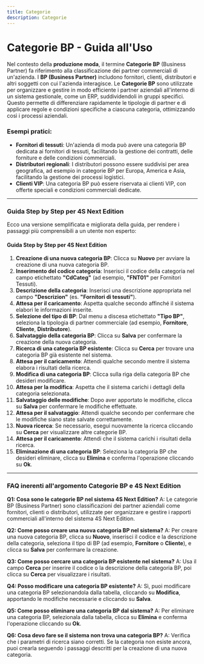 ```yaml
---
title: Categorie
description: Categorie
---
```


# Categorie BP - Guida all'Uso

Nel contesto della **produzione moda**, il termine **Categorie BP** (Business Partner) fa riferimento alla classificazione dei partner commerciali di un'azienda. I **BP (Business Partner)** includono fornitori, clienti, distributori e altri soggetti con cui l'azienda interagisce. Le **Categorie BP** sono utilizzate per organizzare e gestire in modo efficiente i partner aziendali all'interno di un sistema gestionale, come un ERP, suddividendoli in gruppi specifici. Questo permette di differenziare rapidamente le tipologie di partner e di applicare regole e condizioni specifiche a ciascuna categoria, ottimizzando così i processi aziendali.

### Esempi pratici:

* **Fornitori di tessuti**: Un'azienda di moda può avere una categoria BP dedicata ai fornitori di tessuti, facilitando la gestione dei contratti, delle forniture e delle condizioni commerciali.
* **Distributori regionali**: I distributori possono essere suddivisi per area geografica, ad esempio in categorie BP per Europa, America e Asia, facilitando la gestione dei processi logistici.
* **Clienti VIP**: Una categoria BP può essere riservata ai clienti VIP, con offerte speciali e condizioni commerciali dedicate.

***

### Guida Step by Step per **4S Next Edition**

Ecco una versione semplificata e migliorata della guida, per rendere i passaggi più comprensibili a un utente non esperto:

#### Guida Step by Step per 4S Next Edition

1. **Creazione di una nuova categoria BP**: Clicca su **Nuovo** per avviare la creazione di una nuova categoria BP.
2. **Inserimento del codice categoria**: Inserisci il codice della categoria nel campo etichettato **"CdCateg"** (ad esempio, **"FNT01"** per Fornitori Tessuti).
3. **Descrizione della categoria**: Inserisci una descrizione appropriata nel campo **"Descrizion"** (es. **"Fornitori di tessuti"**).
4. **Attesa per il caricamento**: Aspetta qualche secondo affinché il sistema elabori le informazioni inserite.
5. **Selezione del tipo di BP**: Dal menu a discesa etichettato **"Tipo BP"**, seleziona la tipologia di partner commerciale (ad esempio, **Fornitore**, **Cliente**, **Distributore**).
6. **Salvataggio della categoria BP**: Clicca su **Salva** per confermare la creazione della nuova categoria.
7. **Ricerca di una categoria BP esistente**: Clicca su **Cerca** per trovare una categoria BP già esistente nel sistema.
8. **Attesa per il caricamento**: Attendi qualche secondo mentre il sistema elabora i risultati della ricerca.
9. **Modifica di una categoria BP**: Clicca sulla riga della categoria BP che desideri modificare.
10. **Attesa per la modifica**: Aspetta che il sistema carichi i dettagli della categoria selezionata.
11. **Salvataggio delle modifiche**: Dopo aver apportato le modifiche, clicca su **Salva** per confermare le modifiche effettuate.
12. **Attesa per il salvataggio**: Attendi qualche secondo per confermare che le modifiche siano state salvate correttamente.
13. **Nuova ricerca**: Se necessario, esegui nuovamente la ricerca cliccando su **Cerca** per visualizzare altre categorie BP.
14. **Attesa per il caricamento**: Attendi che il sistema carichi i risultati della ricerca.
15. **Eliminazione di una categoria BP**: Seleziona la categoria BP che desideri eliminare, clicca su **Elimina** e conferma l'operazione cliccando su **Ok**.

***

### FAQ inerenti all'argomento **Categorie BP** e 4S Next Edition

**Q1: Cosa sono le categorie BP nel sistema 4S Next Edition?**
A: Le categorie BP (Business Partner) sono classificazioni dei partner aziendali come fornitori, clienti o distributori, utilizzate per organizzare e gestire i rapporti commerciali all'interno del sistema 4S Next Edition.

**Q2: Come posso creare una nuova categoria BP nel sistema?**
A: Per creare una nuova categoria BP, clicca su **Nuovo**, inserisci il codice e la descrizione della categoria, seleziona il tipo di BP (ad esempio, **Fornitore** o **Cliente**), e clicca su **Salva** per confermare la creazione.

**Q3: Come posso cercare una categoria BP esistente nel sistema?**
A: Usa il campo **Cerca** per inserire il codice o la descrizione della categoria BP, poi clicca su **Cerca** per visualizzare i risultati.

**Q4: Posso modificare una categoria BP esistente?**
A: Sì, puoi modificare una categoria BP selezionandola dalla tabella, cliccando su **Modifica**, apportando le modifiche necessarie e cliccando su **Salva**.

**Q5: Come posso eliminare una categoria BP dal sistema?**
A: Per eliminare una categoria BP, selezionala dalla tabella, clicca su **Elimina** e conferma l'operazione cliccando su **Ok**.

**Q6: Cosa devo fare se il sistema non trova una categoria BP?**
A: Verifica che i parametri di ricerca siano corretti. Se la categoria non esiste ancora, puoi crearla seguendo i passaggi descritti per la creazione di una nuova categoria.
